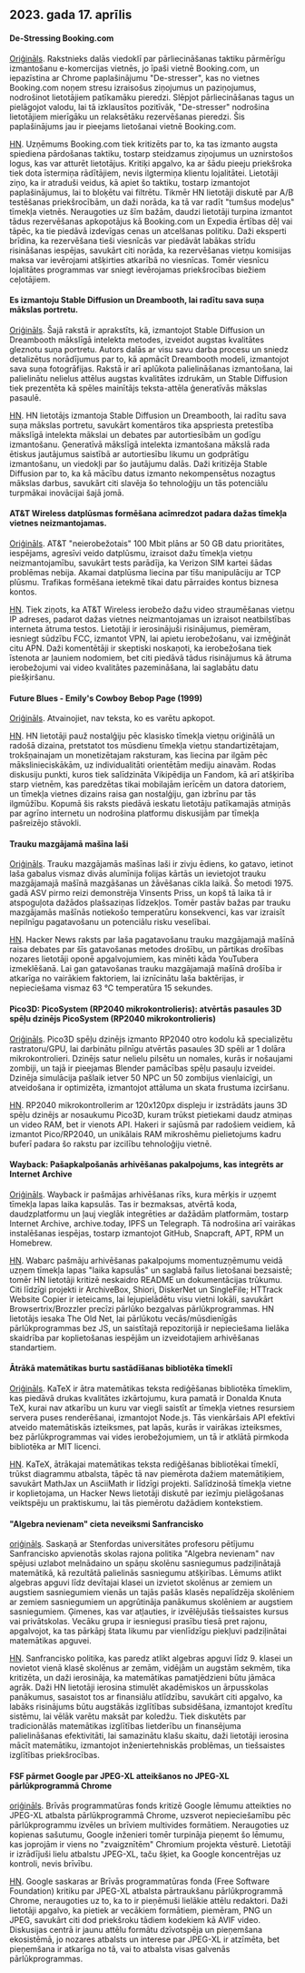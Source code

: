 

<CallToAction />

<Steps>

## 2023. gada 17. aprīlis

#### De-Stressing Booking.com

[Oriģināls](https://www.alexcharlton.co/projects/booking-com-de-stresser).
Rakstnieks dalās viedoklī par pārliecināšanas taktiku pārmērīgu izmantošanu e-komercijas vietnēs, jo īpaši vietnē Booking.com, un iepazīstina ar Chrome paplašinājumu "De-stresser", kas no vietnes Booking.com noņem stresu izraisošus ziņojumus un paziņojumus, nodrošinot lietotājiem patīkamāku pieredzi. Slēpjot pārliecināšanas tagus un pielāgojot valodu, lai tā izklausītos pozitīvāk, "De-stresser" nodrošina lietotājiem mierīgāku un relaksētāku rezervēšanas pieredzi. Šis paplašinājums jau ir pieejams lietošanai vietnē Booking.com.

[HN](http://news.ycombinator.com/item?id=35590734).
Uzņēmums Booking.com tiek kritizēts par to, ka tas izmanto augsta spiediena pārdošanas taktiku, tostarp steidzamus ziņojumus un uznirstošos logus, kas var atturēt lietotājus. Kritiķi apgalvo, ka ar šādu pieeju priekšroka tiek dota īstermiņa rādītājiem, nevis ilgtermiņa klientu lojalitātei. Lietotāji ziņo, ka ir atraduši veidus, kā apiet šo taktiku, tostarp izmantojot paplašinājumus, lai to bloķētu vai filtrētu. Tikmēr HN lietotāji diskutē par A/B testēšanas priekšrocībām, un daži norāda, ka tā var radīt "tumšus modeļus" tīmekļa vietnēs. Neraugoties uz šīm bažām, daudzi lietotāji turpina izmantot tādus rezervēšanas apkopotājus kā Booking.com un Expedia ērtības dēļ vai tāpēc, ka tie piedāvā izdevīgas cenas un atcelšanas politiku. Daži eksperti brīdina, ka rezervēšana tieši viesnīcās var piedāvāt labākas strīdu risināšanas iespējas, savukārt citi norāda, ka rezervēšanas vietņu komisijas maksa var ievērojami atšķirties atkarībā no viesnīcas. Tomēr viesnīcu lojalitātes programmas var sniegt ievērojamas priekšrocības biežiem ceļotājiem.

#### Es izmantoju Stable Diffusion un Dreambooth, lai radītu sava suņa mākslas portretu.

[Oriģināls](https://www.shruggingface.com/blog/how-i-used-stable-diffusion-and-dreambooth-to-create-a-painted-portrait-of-my-dog).
Šajā rakstā ir aprakstīts, kā, izmantojot Stable Diffusion un Dreambooth mākslīgā intelekta metodes, izveidot augstas kvalitātes gleznotu suņa portretu. Autors dalās ar visu savu darba procesu un sniedz detalizētus norādījumus par to, kā apmācīt Dreambooth modeli, izmantojot sava suņa fotogrāfijas. Rakstā ir arī aplūkota palielināšanas izmantošana, lai palielinātu nelielus attēlus augstas kvalitātes izdrukām, un Stable Diffusion tiek prezentēta kā spēles mainītājs teksta-attēla ģeneratīvās mākslas pasaulē.

[HN](http://news.ycombinator.com/item?id=35592847).
HN lietotājs izmantoja Stable Diffusion un Dreambooth, lai radītu sava suņa mākslas portretu, savukārt komentāros tika apspriesta pretestība mākslīgā intelekta mākslai un debates par autortiesībām un godīgu izmantošanu. Ģeneratīvā mākslīgā intelekta izmantošana mākslā rada ētiskus jautājumus saistībā ar autortiesību likumu un godprātīgu izmantošanu, un viedokļi par šo jautājumu dalās. Daži kritizēja Stable Diffusion par to, ka kā mācību datus izmanto nekompensētus nozagtus mākslas darbus, savukārt citi slavēja šo tehnoloģiju un tās potenciālu turpmākai inovācijai šajā jomā.

#### AT&T Wireless datplūsmas formēšana acīmredzot padara dažas tīmekļa vietnes neizmantojamas.

[Oriģināls](https://adriano.fyi/post/2023/2023-04-16-att-traffic-shaping-makes-websites-unusable/).
AT&T "neierobežotais" 100 Mbit plāns ar 50 GB datu prioritātes, iespējams, agresīvi veido datplūsmu, izraisot dažu tīmekļa vietņu neizmantojamību, savukārt tests parādīja, ka Verizon SIM kartei šādas problēmas nebija. Akamai datplūsma liecina par tīšu manipulāciju ar TCP plūsmu. Trafikas formēšana ietekmē tikai datu pārraides kontus biznesa kontos.

[HN](http://news.ycombinator.com/item?id=35592607).
Tiek ziņots, ka AT&T Wireless ierobežo dažu video straumēšanas vietņu IP adreses, padarot dažas vietnes neizmantojamas un izraisot neatbilstības interneta ātruma testos. Lietotāji ir ierosinājuši risinājumus, piemēram, iesniegt sūdzību FCC, izmantot VPN, lai apietu ierobežošanu, vai izmēģināt citu APN. Daži komentētāji ir skeptiski noskaņoti, ka ierobežošana tiek īstenota ar ļauniem nodomiem, bet citi piedāvā tādus risinājumus kā ātruma ierobežojumi vai video kvalitātes pazemināšana, lai saglabātu datu piešķiršanu.

#### Future Blues - Emily's Cowboy Bebop Page (1999)

[Oriģināls](https://futureblues.com/).
Atvainojiet, nav teksta, ko es varētu apkopot.

[HN](http://news.ycombinator.com/item?id=35589124).
HN lietotāji pauž nostalģiju pēc klasisko tīmekļa vietņu oriģinālā un radošā dizaina, pretstatot tos mūsdienu tīmekļa vietņu standartizētajam, trokšņainajam un monetizētajam raksturam, kas liecina par ilgām pēc mākslinieciskākām, uz individualitāti orientētām mediju ainavām. Rodas diskusiju punkti, kuros tiek salīdzināta Vikipēdija un Fandom, kā arī atšķirība starp vietnēm, kas paredzētas tikai mobilajām ierīcēm un datora datoriem, un tīmekļa vietnes dizains raisa gan nostalģiju, gan izbrīnu par tās ilgmūžību. Kopumā šis raksts piedāvā ieskatu lietotāju patīkamajās atmiņās par agrīno internetu un nodrošina platformu diskusijām par tīmekļa pašreizējo stāvokli.

#### Trauku mazgājamā mašīna laši

[Oriģināls](https://en.wikipedia.org/wiki/Dishwasher_salmon).
Trauku mazgājamās mašīnas laši ir zivju ēdiens, ko gatavo, ietinot laša gabalus vismaz divās alumīnija folijas kārtās un ievietojot trauku mazgājamajā mašīnā mazgāšanas un žāvēšanas cikla laikā. Šo metodi 1975. gadā ASV pirmo reizi demonstrēja Vinsents Priss, un kopš tā laika tā ir atspoguļota dažādos plašsaziņas līdzekļos. Tomēr pastāv bažas par trauku mazgājamās mašīnās notiekošo temperatūru konsekvenci, kas var izraisīt nepilnīgu pagatavošanu un potenciālu risku veselībai.

[HN](http://news.ycombinator.com/item?id=35586683).
Hacker News raksts par laša pagatavošanu trauku mazgājamajā mašīnā raisa debates par šīs gatavošanas metodes drošību, un pārtikas drošības nozares lietotāji oponē apgalvojumiem, kas minēti kāda YouTubera izmeklēšanā. Lai gan gatavošanas trauku mazgājamajā mašīnā drošība ir atkarīga no vairākiem faktoriem, lai iznīcinātu laša baktērijas, ir nepieciešama vismaz 63 °C temperatūra 15 sekundes.

#### Pico3D: PicoSystem (RP2040 mikrokontrolieris): atvērtās pasaules 3D spēļu dzinējs PicoSystem (RP2040 mikrokontrolieris)

[Oriģināls](https://github.com/bernhardstrobl/Pico3D).
Pico3D spēļu dzinējs izmanto RP2040 otro kodolu kā specializētu rastratoru/GPU, lai darbinātu pilnīgu atvērtās pasaules 3D spēli ar 1 dolāra mikrokontrolieri. Dzinējs satur nelielu pilsētu un nomales, kurās ir nošaujami zombiji, un tajā ir pieejamas Blender pamācības spēļu pasauļu izveidei. Dzinēja simulācija pašlaik ietver 50 NPC un 50 zombijus vienlaicīgi, un atveidošana ir optimizēta, izmantojot attāluma un skata frustuma izciršanu.

[HN](http://news.ycombinator.com/item?id=35589172).
RP2040 mikrokontrollerim ar 120x120px displeju ir izstrādāts jauns 3D spēļu dzinējs ar nosaukumu Pico3D, kuram trūkst pietiekami daudz atmiņas un video RAM, bet ir vienots API. Hakeri ir sajūsmā par radošiem veidiem, kā izmantot Pico/RP2040, un unikālais RAM mikroshēmu pielietojums kadru buferī padara šo rakstu par izcilību tehnoloģiju vietnē.

#### Wayback: Pašapkalpošanās arhivēšanas pakalpojums, kas integrēts ar Internet Archive

[Oriģināls](https://github.com/wabarc/wayback).
Wayback ir pašmājas arhivēšanas rīks, kura mērķis ir uzņemt tīmekļa lapas laika kapsulās. Tas ir bezmaksas, atvērtā koda, daudzplatformu un ļauj vieglāk integrēties ar dažādām platformām, tostarp Internet Archive, archive.today, IPFS un Telegraph. Tā nodrošina arī vairākas instalēšanas iespējas, tostarp izmantojot GitHub, Snapcraft, APT, RPM un Homebrew.

[HN](http://news.ycombinator.com/item?id=35586845).
Wabarc pašmāju arhivēšanas pakalpojums momentuzņēmumu veidā uzņem tīmekļa lapas "laika kapsulās" un saglabā failus lietošanai bezsaistē; tomēr HN lietotāji kritizē neskaidro README un dokumentācijas trūkumu. Citi līdzīgi projekti ir ArchiveBox, Shiori, DiskerNet un SingleFile; HTTrack Website Copier ir ieteicams, lai lejupielādētu visu vietni lokāli, savukārt Browsertrix/Brozzler precīzi pārlūko bezgalvas pārlūkprogrammas. HN lietotājs iesaka The Old Net, lai pārlūkotu vecās/mūsdienīgās pārlūkprogrammas bez JS, un saistītajā repozitorijā ir nepieciešama lielāka skaidrība par koplietošanas iespējām un izveidotajiem arhivēšanas standartiem.

#### Ātrākā matemātikas burtu sastādīšanas bibliotēka tīmeklī

[Oriģināls](https://katex.org/).
KaTeX ir ātra matemātikas teksta rediģēšanas bibliotēka tīmeklim, kas piedāvā drukas kvalitātes izkārtojumu, kura pamatā ir Donalda Knuta TeX, kurai nav atkarību un kuru var viegli saistīt ar tīmekļa vietnes resursiem servera puses renderēšanai, izmantojot Node.js. Tās vienkāršais API efektīvi atveido matemātiskās izteiksmes, pat lapās, kurās ir vairākas izteiksmes, bez pārlūkprogrammas vai vides ierobežojumiem, un tā ir atklātā pirmkoda bibliotēka ar MIT licenci.

[HN](http://news.ycombinator.com/item?id=35588985).
KaTeX, ātrākajai matemātikas teksta rediģēšanas bibliotēkai tīmeklī, trūkst diagrammu atbalsta, tāpēc tā nav piemērota dažiem matemātiķiem, savukārt MathJax un AsciiMath ir līdzīgi projekti. Salīdzinošā tīmekļa vietne ir koplietojama, un Hacker News lietotāji diskutē par iezīmju pielāgošanas veiktspēju un praktiskumu, lai tās piemērotu dažādiem kontekstiem.

#### "Algebra nevienam" cieta neveiksmi Sanfrancisko

[oriģināls](https://www.joannejacobs.com/post/algebra-for-none-fails-in-san-francisco).
Saskaņā ar Stenfordas universitātes profesoru pētījumu Sanfrancisko apvienotās skolas rajona politika "Algebra nevienam" nav spējusi uzlabot melnādaino un spāņu skolēnu sasniegumus padziļinātajā matemātikā, kā rezultātā palielinās sasniegumu atšķirības. Lēmums atlikt algebras apguvi līdz devītajai klasei un izvietot skolēnus ar zemiem un augstiem sasniegumiem vienās un tajās pašās klasēs nepalīdzēja skolēniem ar zemiem sasniegumiem un apgrūtināja panākumus skolēniem ar augstiem sasniegumiem. Ģimenes, kas var atļauties, ir izvēlējušās tiešsaistes kursus vai privātskolas. Vecāku grupa ir iesniegusi prasību tiesā pret rajonu, apgalvojot, ka tas pārkāpj štata likumu par vienlīdzīgu piekļuvi padziļinātai matemātikas apguvei.

[HN](http://news.ycombinator.com/item?id=35595026).
Sanfrancisko politika, kas paredz atlikt algebras apguvi līdz 9. klasei un novietot vienā klasē skolēnus ar zemām, vidējām un augstām sekmēm, tika kritizēta, un daži ierosināja, ka matemātikas pamatjēdzieni būtu jāmāca agrāk. Daži HN lietotāji ierosina stimulēt akadēmiskos un ārpusskolas panākumus, sasaistot tos ar finansiālu atlīdzību, savukārt citi apgalvo, ka labāks risinājums būtu augstākās izglītības subsidēšana, izmantojot kredītu sistēmu, lai vēlāk varētu maksāt par koledžu. Tiek diskutēts par tradicionālās matemātikas izglītības lietderību un finansējuma palielināšanas efektivitāti, lai samazinātu klašu skaitu, daži lietotāji ierosina mācīt matemātiku, izmantojot inženiertehniskās problēmas, un tiešsaistes izglītības priekšrocības.

#### FSF pārmet Google par JPEG-XL atteikšanos no JPEG-XL pārlūkprogrammā Chrome

[oriģināls](https://www.phoronix.com/news/FSF-Slams-Google-JPEG-XL).
Brīvās programmatūras fonds kritizē Google lēmumu atteikties no JPEG-XL atbalsta pārlūkprogrammā Chrome, uzsverot nepieciešamību pēc pārlūkprogrammu izvēles un brīviem multivides formātiem. Neraugoties uz kopienas sašutumu, Google inženieri tomēr turpināja pieņemt šo lēmumu, kas joprojām ir viens no "zvaigznītēm" Chromium projekta vēsturē. Lietotāji ir izrādījuši lielu atbalstu JPEG-XL, taču šķiet, ka Google koncentrējas uz kontroli, nevis brīvību.

[HN](http://news.ycombinator.com/item?id=35589179).
Google saskaras ar Brīvās programmatūras fonda (Free Software Foundation) kritiku par JPEG-XL atbalsta pārtraukšanu pārlūkprogrammā Chrome, neraugoties uz to, ka to ir pieņēmuši lielākie attēlu redaktori. Daži lietotāji apgalvo, ka pietiek ar vecākiem formātiem, piemēram, PNG un JPEG, savukārt citi dod priekšroku tādiem kodekiem kā AVIF video. Diskusijas centrā ir jaunu attēlu formātu dzīvotspēja un pieņemšana ekosistēmā, jo nozares atbalsts un interese par JPEG-XL ir atzīmēta, bet pieņemšana ir atkarīga no tā, vai to atbalsta visas galvenās pārlūkprogrammas.

</Steps>